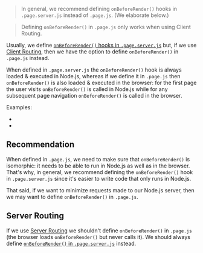 
> In general, we recommend defining `onBeforeRender()` hooks in `.page.server.js` instead of `.page.js`. (We elaborate below.)

> Defining `onBeforeRender()` in `.page.js` only works when using Client Routing.

Usually, we define [`onBeforeRender()` hooks in `.page.server.js`](/onBeforeRender)
but, if we use [Client Routing](/useClientRouter),
then we have the option to define `onBeforeRender()` in `.page.js` instead.

When defined in `.page.server.js` the `onBeforeRender()` hook is always loaded & executed in Node.js,
whereas if we define it in `.page.js` then `onBeforeRender()` is also loaded & executed in the browser:
for the first page the user visits `onBeforeRender()` is called in Node.js
while for any subsequent page navigation `onBeforeRender()` is called in the browser.

Examples:
- <RepoLink path='/examples/react-full/pages/star-wars/movie/index.page.tsx' />
- <RepoLink path='/examples/vue-full/pages/star-wars/movie/index.page.vue' />

## Recommendation

When defined in `.page.js`, we need to make sure that `onBeforeRender()` is isomorphic: it needs to be able to run in Node.js as well as in the browser.
That's why, in general, we recommend defining the `onBeforeRender()` hook in `.page.server.js` since it's easier to write code that only runs
in Node.js.

That said, if we want to minimize requests made to our Node.js server, then we may want to define `onBeforeRender()` in `.page.js`.

## Server Routing

If we use [Server Routing](/SR-vs-CR#server-routing) we shouldn't define `onBeforeRender()` in `.page.js`
(the browser loads `onBeforeRender()` but never calls it). We should always define [`onBeforeRender()` in `.page.server.js`](/onBeforeRender) instead.
